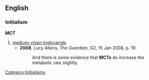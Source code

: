 ==English==
===Initialism===
'''MCT'''

# [[medium-chain triglyceride]]
#*'''2008''', Lucy Atkins, ''The Guardian'', G2, 15 Jan 2008, p. 19:
#*:And there is some evidence that '''MCTs''' do increase the metabolic rate slightly.

[[Category:Initialisms]]